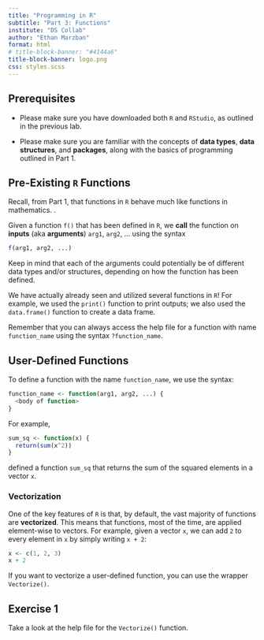 ```yaml
---
title: "Programming in R"
subtitle: "Part 3: Functions"
institute: "DS Collab"
author: "Ethan Marzban"
format: html
# title-block-banner: "#4144a6"
title-block-banner: logo.png
css: styles.scss
---
```



## Prerequisites

- Please make sure you have downloaded both `R` and `RStudio`, as outlined in the previous lab.

- Please make sure you are familiar with the concepts of **data types**, **data structures**, and **packages**, along with the basics of programming outlined in Part 1.

## Pre-Existing `R` Functions

Recall, from Part 1, that functions in `R` behave much like functions in mathematics. . 

Given a function `f()` that has been defined in `R`, we **call** the function on **inputs** (aka **arguments**) `arg1`, `arg2`, ... using the syntax
```r
f(arg1, arg2, ...)
```
Keep in mind that each of the arguments could potentially be of different data types and/or structures, depending on how the function has been defined. 

We have actually already seen and utilized several functions in `R`! For example, we used the `print()` function to print outputs; we also used the `data.frame()` function to create a data frame.

:::{.callout-tip}
Remember that you can always access the help file for a function with name `function_name` using the syntax `?function_name`. 
:::


## User-Defined Functions

To define a function with the name `function_name`, we use the syntax:

```r
function_name <- function(arg1, arg2, ...) {
  <body of function>
}
```

For example,

```r
sum_sq <- function(x) {
  return(sum(x^2))
}
```
defined a function `sum_sq` that returns the sum of the squared elements in a vector `x`.

### Vectorization

One of the key features of `R` is that, by default, the vast majority of functions are **vectorized**. This means that functions, most of the time, are applied element-wise to vectors. For example, given a vector `x`, we can add `2` to every element in `x` by simply writing `x + 2`:
```r
x <- c(1, 2, 3)
x + 2
```
If you want to vectorize a user-defined function, you can use the wrapper `Vectorize()`. 


:::{.callout}
## Exercise 1

Take a look at the help file for the `Vectorize()` function.
:::
